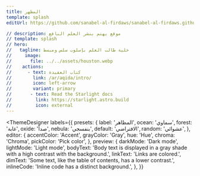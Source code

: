 ```yaml
---
title: المظهر
template: splash
editUrl: https://github.com/sanabel-al-firdaws/sanabel-al-firdaws.github.io/edit/main/src/content/docs/ar/theme.mdx

// description: موقع يهتم بنشر العلم النافع
// template: splash
// hero:
//   tagline: حلية طالب العلم بإسلوب سلس ومبسط
//     image:
//       file: ../../assets/houston.webp
//    actions:
//      - text: كتاب العقيدة
//        link: /ar/aqida/intro/
//        icon: left-arrow
//        variant: primary
//       - text: Read the Starlight docs
//         link: https://starlight.astro.build
//         icon: external
---
```



<ThemeDesigner
	labels={{
		presets: {
			label: 'المظاهر',
			ocean: 'سماوي',
			forest: 'غابة',
			oxide: 'صدأ',
			nebula: 'بنفسجي',
			default: 'الافتراضي',
			random: 'عشوائي',
		},
		editor: {
			accentColor: 'Accent',
			grayColor: 'Gray',
			hue: 'Hue',
			chroma: 'Chroma',
			pickColor: 'Pick color',
		},
		preview: {
			darkMode: 'Dark mode',
			lightMode: 'Light mode',
			bodyText:
				'Body text is displayed in a gray shade with a high contrast with the background.',
			linkText: 'Links are colored.',
			dimText: 'Some text, like the table of contents, has a lower contrast.',
			inlineCode: 'Inline code has a distinct background.',
		},
	}}
>

</ThemeDesigner>
